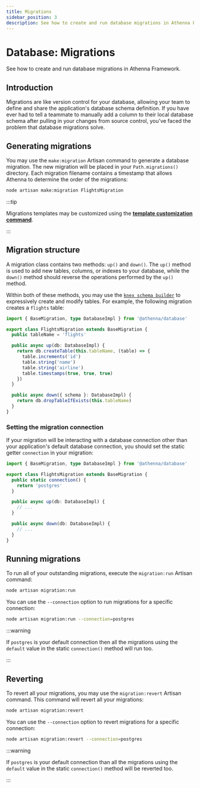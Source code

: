 ```yaml
---
title: Migrations
sidebar_position: 3
description: See how to create and run database migrations in Athenna Framework.
---
```


# Database: Migrations 

See how to create and run database migrations in Athenna Framework.

## Introduction

Migrations are like version control for your database, allowing your
team to define and share the application's database schema
definition. If you have ever had to tell a teammate to manually add a
column to their local database schema after pulling in your changes
from source control, you've faced the problem that database migrations
solve.

## Generating migrations

You may use the `make:migration` Artisan command to generate a database migration. The new migration will be placed in your
`Path.migrations()` directory. Each migration filename contains a
timestamp that allows Athenna to determine the order of
the migrations:

```bash
node artisan make:migration FlightsMigration 
```

:::tip

Migrations templates may be customized using the
[**template customization command**](https://athenna.io/docs/the-basics/cli/commands#registering-custom-templates).

:::

## Migration structure

A migration class contains two methods: `up()` and `down()`. The `up()`
method is used to add new tables, columns, or indexes to your
database, while the `down()` method should reverse the operations
performed by the `up()` method.

Within both of these methods, you may use the [`knex schema builder`](https://knexjs.org/guide/schema-builder.html) to
expressively create and modify tables. For example, the following migration creates a `flights` table:

```typescript
import { BaseMigration, type DatabaseImpl } from '@athenna/database'

export class FlightsMigration extends BaseMigration {
  public tableName = 'flights'

  public async up(db: DatabaseImpl) {
    return db.createTable(this.tableName, (table) => {
      table.increments('id')
      table.string('name')
      table.string('airline')
      table.timestamps(true, true, true)
    })
  }

  public async down({ schema }: DatabaseImpl) {
    return db.dropTableIfExists(this.tableName)
  }
}
```

### Setting the migration connection

If your migration will be interacting with a database connection 
other than your application's default database connection,
you should set the static getter `connection` in your migration:

```typescript
import { BaseMigration, type DatabaseImpl } from '@athenna/database'

export class FlightsMigration extends BaseMigration { 
  public static connection() {
    return 'postgres'
  }

  public async up(db: DatabaseImpl) {
    // ...
  }

  public async down(db: DatabaseImpl) {
    // ...
  }
}
```

## Running migrations 

To run all of your outstanding migrations, execute the 
`migration:run` Artisan command:

```bash
node artisan migration:run
```

You can use the `--connection` option to run migrations 
for a specific connection:

```bash
node artisan migration:run --connection=postgres
```

:::warning

If `postgres` is your default connection then all the migrations 
using the `default` value in the static `connection()` method
will run too.

:::

## Reverting

To revert all your migrations, you may use the `migration:revert` 
Artisan command. This command will revert all your migrations:

```bash
node artisan migration:revert
```

You can use the `--connection` option to revert migrations for a 
specific connection:

```bash
node artisan migration:revert --connection=postgres
```

:::warning

If `postgres` is your default connection than all the migrations 
using the `default` value in the static `connection()` method
will be reverted too.

:::
